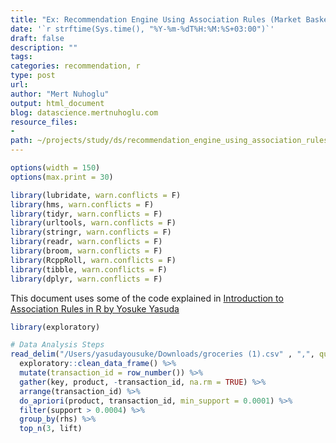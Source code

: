 ```yaml
---
title: "Ex: Recommendation Engine Using Association Rules (Market Basket) in R"
date: '`r strftime(Sys.time(), "%Y-%m-%dT%H:%M:%S+03:00")`'
draft: false
description: ""
tags:
categories: recommendation, r
type: post
url:
author: "Mert Nuhoglu"
output: html_document
blog: datascience.mertnuhoglu.com
resource_files:
-
path: ~/projects/study/ds/recommendation_engine_using_association_rules_in_r.Rmd
---
```


<style>
  .main-container {
    max-width: 1600px !important;
  }
</style>

``` r
options(width = 150)
options(max.print = 30)
``` 

```r
library(lubridate, warn.conflicts = F)
library(hms, warn.conflicts = F)
library(tidyr, warn.conflicts = F)
library(urltools, warn.conflicts = F)
library(stringr, warn.conflicts = F)
library(readr, warn.conflicts = F)
library(broom, warn.conflicts = F)
library(RcppRoll, warn.conflicts = F)
library(tibble, warn.conflicts = F)
library(dplyr, warn.conflicts = F)
```

This document uses some of the code explained in [Introduction to Association Rules in R by Yosuke Yasuda](https://blog.exploratory.io/introduction-to-association-rules-market-basket-analysis-in-r-7a0dd900a3e0)

```r
library(exploratory)

# Data Analysis Steps
read_delim("/Users/yasudayousuke/Downloads/groceries (1).csv" , ",", quote = "\"", skip = 0 , col_names = FALSE , na = c("","NA") , locale=locale(encoding = "ASCII", decimal_mark = "."), trim_ws = FALSE , progress = FALSE) %>%
  exploratory::clean_data_frame() %>%
  mutate(transaction_id = row_number()) %>%
  gather(key, product, -transaction_id, na.rm = TRUE) %>%
  arrange(transaction_id) %>%
  do_apriori(product, transaction_id, min_support = 0.0001) %>%
  filter(support > 0.0004) %>%
  group_by(rhs) %>%
  top_n(3, lift)
```


